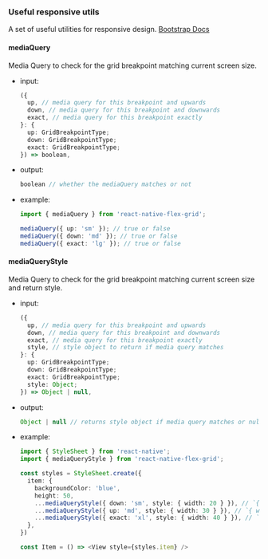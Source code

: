 <Meta title="utils/responsive" />

### Useful responsive utils

A set of useful utilities for responsive design. [Bootstrap Docs](https://getbootstrap.com/docs/5.0/layout/breakpoints)

#### mediaQuery
Media Query to check for the grid breakpoint matching current screen size.
- input:
  ```ts
  ({
    up, // media query for this breakpoint and upwards
    down, // media query for this breakpoint and downwards
    exact, // media query for this breakpoint exactly
  }: {
    up: GridBreakpointType;
    down: GridBreakpointType;
    exact: GridBreakpointType;
  }) => boolean,
  ```
- output:
  ```ts
  boolean // whether the mediaQuery matches or not
  ```
- example:
  ```ts
  import { mediaQuery } from 'react-native-flex-grid';

  mediaQuery({ up: 'sm' }); // true or false
  mediaQuery({ down: 'md' }); // true or false
  mediaQuery({ exact: 'lg' }); // true or false
  ```

#### mediaQueryStyle
Media Query to check for the grid breakpoint matching current screen size and return style.
- input:
  ```ts
  ({
    up, // media query for this breakpoint and upwards
    down, // media query for this breakpoint and downwards
    exact, // media query for this breakpoint exactly
    style, // style object to return if media query matches
  }: {
    up: GridBreakpointType;
    down: GridBreakpointType;
    exact: GridBreakpointType;
    style: Object;
  }) => Object | null,
  ```
- output:
  ```ts
  Object | null // returns style object if media query matches or null otherwise
  ```
- example:
  ```ts
  import { StyleSheet } from 'react-native';
  import { mediaQueryStyle } from 'react-native-flex-grid';

  const styles = StyleSheet.create({
    item: {
      backgroundColor: 'blue',
      height: 50,
      ...mediaQueryStyle({ down: 'sm', style: { width: 20 } }), // `{ width: 20 }` or `null`
      ...mediaQueryStyle({ up: 'md', style: { width: 30 } }), // `{ width: 30 }` or `null`
      ...mediaQueryStyle({ exact: 'xl', style: { width: 40 } }), // `{ width: 40 }` or `null`
    },
  })

  const Item = () => <View style={styles.item} />
  ```
